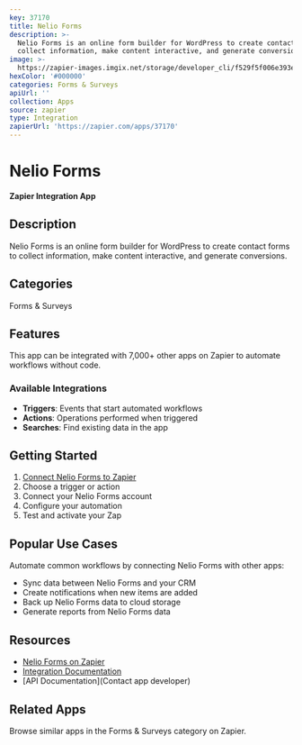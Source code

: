 ```yaml
---
key: 37170
title: Nelio Forms
description: >-
  Nelio Forms is an online form builder for WordPress to create contact forms to
  collect information, make content interactive, and generate conversions.
image: >-
  https://zapier-images.imgix.net/storage/developer_cli/f529f5f006e393e576a2168bd2781c5e.png?auto=format%2Ccompress&ixlib=python-3.0.0&q=50
hexColor: '#000000'
categories: Forms & Surveys
apiUrl: ''
collection: Apps
source: zapier
type: Integration
zapierUrl: 'https://zapier.com/apps/37170'
---
```

# Nelio Forms

**Zapier Integration App**

## Description

Nelio Forms is an online form builder for WordPress to create contact forms to collect information, make content interactive, and generate conversions.

## Categories

Forms & Surveys

## Features

This app can be integrated with 7,000+ other apps on Zapier to automate workflows without code.

### Available Integrations

- **Triggers**: Events that start automated workflows
- **Actions**: Operations performed when triggered
- **Searches**: Find existing data in the app

## Getting Started

1. [Connect Nelio Forms to Zapier](https://zapier.com/apps/37170)
2. Choose a trigger or action
3. Connect your Nelio Forms account
4. Configure your automation
5. Test and activate your Zap

## Popular Use Cases

Automate common workflows by connecting Nelio Forms with other apps:

- Sync data between Nelio Forms and your CRM
- Create notifications when new items are added
- Back up Nelio Forms data to cloud storage
- Generate reports from Nelio Forms data

## Resources

- [Nelio Forms on Zapier](https://zapier.com/apps/37170)
- [Integration Documentation](https://zapier.com/apps/37170/integrations)
- [API Documentation](Contact app developer)

## Related Apps

Browse similar apps in the Forms & Surveys category on Zapier.
